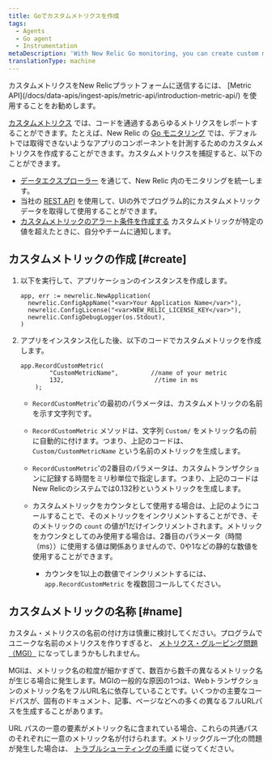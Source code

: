 ```yaml
---
title: Goでカスタムメトリクスを作成
tags:
  - Agents
  - Go agent
  - Instrumentation
metaDescription: 'With New Relic Go monitoring, you can create custom metrics to time a component of your app that may not captured by default.'
translationType: machine
---
```


<Callout variant="important">
  カスタムメトリクスをNew Relicプラットフォームに送信するには、 [Metric API](/docs/data-apis/ingest-apis/metric-api/introduction-metric-api/) を使用することをお勧めします。
</Callout>

[カスタムメトリクス](/docs/agents/manage-apm-agents/agent-data/collect-custom-metrics) では、コードを通過するあらゆるメトリクスをレポートすることができます。たとえば、New Relic の [Go モニタリング](/docs/agents/go-agent/get-started/get-new-relic-go) では、デフォルトでは取得できないようなアプリのコンポーネントを計測するためのカスタムメトリクスを作成することができます。カスタムメトリクスを捕捉すると、以下のことができます。

* [データエクスプローラー](/docs/query-your-data/explore-query-data/data-explorer/introduction-data-explorer) を通じて、New Relic 内のモニタリングを統一します。
* 当社の [REST API](/docs/apis/rest-api-v2/requirements/new-relic-rest-api-v2-getting-started) を使用して、UIの外でプログラム的にカスタムメトリックデータを取得して使用することができます。
* [カスタムメトリックのアラート条件を作成する](/docs/alerts/new-relic-alerts/configuring-alert-policies/define-custom-metrics-alert-condition) カスタムメトリックが特定の値を超えたときに、自分やチームに通知します。

## カスタムメトリックの作成 [#create]

1. 以下を実行して、アプリケーションのインスタンスを作成します。

   ```
   app, err := newrelic.NewApplication(
     newrelic.ConfigAppName("<var>Your Application Name</var>"),
     newrelic.ConfigLicense("<var>NEW_RELIC_LICENSE_KEY</var>"),
     newrelic.ConfigDebugLogger(os.Stdout),
   )
   ```

2. アプリをインスタンス化した後、以下のコードでカスタムメトリックを作成します。

   ```
   app.RecordCustomMetric(
           "CustomMetricName",         //name of your metric
           132,                         //time in ms
       );
   ```

   * `RecordCustomMetric`'の最初のパラメータは、カスタムメトリックの名前を示す文字列です。

   * `RecordCustomMetric` メソッドは、文字列 `Custom/` をメトリック名の前に自動的に付けます。つまり、上記のコードは、 `Custom/CustomMetricName` という名前のメトリックを生成します。

   * `RecordCustomMetric`'の2番目のパラメータは、カスタムトランザクションに記録する時間をミリ秒単位で指定します。つまり、上記のコードはNew Relicのシステムでは0.132秒というメトリックを生成します。

   * カスタムメトリックをカウンタとして使用する場合は、上記のようにコールすることで、そのメトリックをインクリメントすることができ、そのメトリックの `count` の値が1だけインクリメントされます。メトリックをカウンタとしてのみ使用する場合は、2番目のパラメータ（時間（ms））に使用する値は関係ありませんので、0や1などの静的な数値を使用することができます。

     * カウンタを1以上の数値でインクリメントするには、 `app.RecordCustomMetric` を複数回コールしてください。

## カスタムメトリックの名称 [#name]

カスタム・メトリクスの名前の付け方は慎重に検討してください。プログラムでユニークな名前のメトリクスを作りすぎると、 [メトリクス・グルーピング問題（MGI）](/docs/agents/manage-apm-agents/troubleshooting/metric-grouping-issues) になってしまうかもしれません。

MGIは、メトリック名の粒度が細かすぎて、数百から数千の異なるメトリック名が生じる場合に発生します。MGIの一般的な原因の1つは、Webトランザクションのメトリック名をフルURL名に依存していることです。いくつかの主要なコードパスが、固有のドキュメント、記事、ページなどへの多くの異なるフルURLパスを生成することがあります。

URL パスの一意の要素がメトリック名に含まれている場合、これらの共通パスのそれぞれに一意のメトリック名が付けられます。メトリックグループ化の問題が発生した場合は、 [トラブルシューティングの手順](/docs/agents/manage-apm-agents/troubleshooting/metric-grouping-issues) に従ってください。